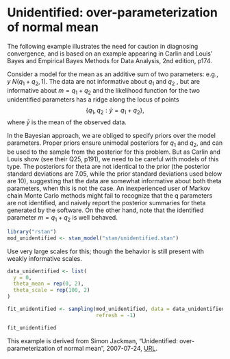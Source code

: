 # Unidentified: over-parameterization of normal mean {#unidentified}

The following example illustrates the need for caution in diagnosing convergence, and is based on an example appearing in Carlin and Louis' Bayes and Empirical Bayes Methods for Data Analysis, 2nd edition, p174.

Consider a model for the mean as an additive sum of two parameters: e.g.,
$y ~ N(q_1 + q_2, 1)$.   The data are not informative about $q_1$ and $q_2$ , but are informative about $m = q_1 + q_2$  and the likelihood function for the two unidentified parameters has a ridge along the locus of points
$$
\left\{ q_1, q_2 : \bar{y} = q_1 + q_2 \right\} ,
$$
where $\bar{y}$ is the mean of the observed data.

In the Bayesian approach, we are obliged to specify priors over the model parameters.  Proper priors ensure unimodal posteriors for $q_1$ and $q_2$, and can be used to the sample from the posterior for this problem.  But as Carlin and Louis show (see their Q25, p191), we need to be careful with models of this type.  The posteriors for theta are not identical to the prior (the posterior standard deviations are 7.05, while the prior standard deviations used below are 10), suggesting that the data are somewhat informative about both theta parameters, when this is not the case.  An inexperienced user of Markov chain Monte Carlo methods might fail to recognize that the q parameters are not identified, and naively report the posterior summaries for theta generated by the software.  On the other hand, note that the identified parameter $m = q_1 + q_2$  is well behaved.


```r
library("rstan")
mod_unidentified <- stan_model("stan/unidentified.stan")
```

Use very large scales for this; though the behavior is still present with weakly informative scales.
```r
data_unidentified <- list(
  y = 0,
  theta_mean = rep(0, 2),
  theta_scale = rep(100, 2)
)
```
```r
fit_unidentified <- sampling(mod_unidentified, data = data_unidentified,
                             refresh = -1)
```
```r
fit_unidentified
```

This example is derived from Simon Jackman, "Unidentified: over-parameterization of normal mean", 2007-07-24, [URL](https://web-beta.archive.org/web/20070724034211/http://jackman.stanford.edu:80/mcmc/unidentified.odc).
